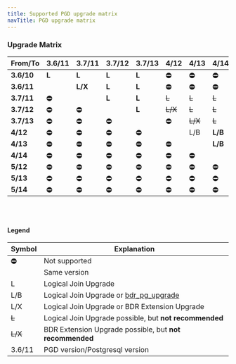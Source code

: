 ```yaml
---
title: Supported PGD upgrade matrix
navTitle: PGD upgrade matrix
---
```



### Upgrade Matrix
  
  
From/To | 3.6/11 | 3.7/11 | 3.7/12 | 3.7/13 | 4/12 | 4/13 | 4/14 | 5/12 | 5/13 | 5/14 | 5/15 
--------|--------|--------|--------|--------|------|------|------|------|------|------|-------
 **3.6/10** | **L** | **L** | **L** | **L** | ⛔︎ | ⛔︎ | ⛔︎ | ⛔︎ | ⛔︎ | ⛔︎ | ⛔︎
 **3.6/11** | &nbsp; | **L/X** | **L** | **L** | ⛔︎ | ⛔︎ | ⛔︎ | ⛔︎ | ⛔︎ | ⛔︎ | ⛔︎
 **3.7/11** | ⛔︎ | &nbsp; | **L** | **L** | ~~L~~ | ~~L~~ | ~~L~~ | **L** | **L** | **L** | **L**
 **3.7/12** | ⛔︎ | ⛔︎ | &nbsp; | **L** | ~~L/X~~ | ~~L~~ | ~~L~~ | **L/X** | **L** | **L** | **L**
 **3.7/13** | ⛔︎ | ⛔︎ | ⛔︎ | &nbsp; | ⛔︎ | ~~L/X~~ | ~~L~~ | **L** | **L/X** | **L** | L
 **4/12** | ⛔︎ | ⛔︎ | ⛔︎ | ⛔︎ | &nbsp; | L/B | **L/B** | **L/X** | **L** | **L** | L
 **4/13** | ⛔︎ | ⛔︎ | ⛔︎ | ⛔︎ | ⛔︎ | &nbsp; | **L/B** | ⛔︎ | **L/X** | **L** | L
 **4/14** | ⛔︎ | ⛔︎ | ⛔︎ | ⛔︎ | ⛔︎ | ⛔︎ | &nbsp; | ⛔︎ | ⛔︎ | **L/B** | **L/B**
 **5/12** | ⛔︎ | ⛔︎ | ⛔︎ | ⛔︎ | ⛔︎ | ⛔︎ | ⛔︎ | &nbsp; | **L/B** | **L/B** | **L/B**
 **5/13** | ⛔︎ | ⛔︎ | ⛔︎ | ⛔︎ | ⛔︎ | ⛔︎ | ⛔︎ | ⛔︎ | &nbsp; | **L/B** | **L/B**
 **5/14** | ⛔︎ | ⛔︎ | ⛔︎ | ⛔︎ | ⛔︎ | ⛔︎ | ⛔︎ | ⛔︎ | ⛔︎ | &nbsp; | **L/B**

<br/>
<br/>

#### Legend


Symbol | Explanation
---|--------------------
⛔︎ | Not supported
&nbsp; | Same version
L |Logical Join Upgrade
L/B | Logical Join Upgrade or [bdr_pg_upgrade](bdr_pg_upgrade)
L/X | Logical Join Upgrade or BDR Extension Upgrade
~~L~~ | Logical Join Upgrade possible, but **not recommended**
~~L/X~~ | BDR Extension Upgrade possible, but **not recommended**
3.6/11 | PGD version/Postgresql version
